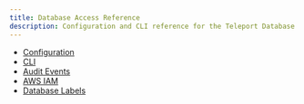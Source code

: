 ```yaml
---
title: Database Access Reference
description: Configuration and CLI reference for the Teleport Database Service.
---
```


- [Configuration](./reference/configuration.mdx)
- [CLI](./reference/cli.mdx)
- [Audit Events](./reference/audit.mdx)
- [AWS IAM](./reference/aws.mdx)
- [Database Labels](./reference/labels.mdx)
